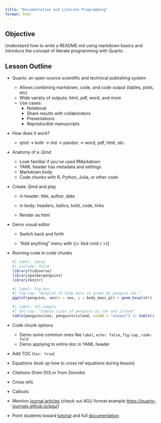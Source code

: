 ```yaml
---
title: "Documentation and Literate Programming"
format: html
---
```


## Objective

Understand how to write a README.md using markdown basics and introduce the concept of literate programming with Quarto.

## Lesson Outline

-   Quarto: an open-source scientific and technical publishing system

    -   Allows combining markdown, code, and code output (tables, plots, etc)
    -   Wide variety of outputs: html, pdf, word, and more
    -   Use cases:
        -   Notebook
        -   Share results with collaborators
        -   Presentations
        -   Reproducible manuscripts

-   How does it work?

    -   qmd -\> knitr -\> md -\> pandoc -\> word, pdf, html, etc.

-   Anatomy of a .Qmd

    -   Look familiar if you've used RMarkdown
    -   YAML header has metadata and settings
    -   Markdown body
    -   Code chunks with R, Python, Julia, or other code

-   Create .Qmd and play

    -   in header: title, author, date

    -   in body: headers, itallics, bold, code, links

    -   Render as html

-   Demo visual editor

    -   Switch back and forth

    -   "Add anything" menu with {{< kbd cmd-/ >}}

-   Running code in code chunks

    ``` r
    #| label: setup
    #| include: false
    library(tidyverse)
    library(palmerpenguins)
    library(knitr)
    ```

    ``` r
    #| label: fig-box
    #| fig-cap: "Boxplot of body mass in grams by penguin sex."
    ggplot(penguins, aes(x = sex, y = body_mass_g)) + geom_boxplot()
    ```

    ``` r
    #| label: tbl-sample
    #| tbl-cap: "Sample sizes of penguins by sex and island"
    table(penguins$sex, penguins$island, useNA = "always") |> kable()
    ```

-   Code chunk options

    -   Demo some common ones like `label`, `echo: false`, `fig-cap` , `code-fold`
    -   Demo applying to entire doc in YAML header

-   Add TOC (`toc: true`)

-   Equations (look up how to cross ref equations during lesson)

-   Citations (from DOI or from Zenodo)

-   Cross refs

-   Callouts

-   Mention [journal articles](https://quarto.org/docs/extensions/listing-journals.html) (check out AGU format example <https://quarto-journals.github.io/agu/>)

-   Point students toward [tutorial](https://quarto.org/docs/get-started/hello/rstudio.html) and full [documentation](https://quarto.org/docs/guide/)
